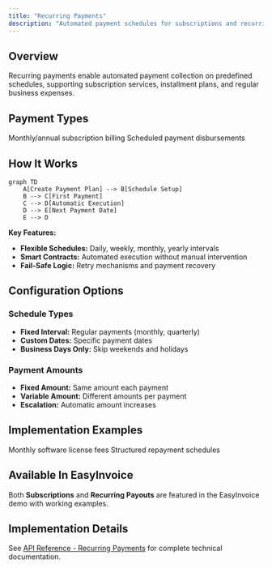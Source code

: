 ```yaml
---
title: "Recurring Payments"
description: "Automated payment schedules for subscriptions and recurring billing"
---
```


## Overview

Recurring payments enable automated payment collection on predefined schedules, supporting subscription services, installment plans, and regular business expenses.

## Payment Types

<CardGroup cols={2}>
  <Card title="Subscriptions" icon="repeat">
    Monthly/annual subscription billing
  </Card>
  
  <Card title="Recurring Payouts" icon="calendar-days">
    Scheduled payment disbursements
  </Card>
</CardGroup>

## How It Works

```mermaid
graph TD
    A[Create Payment Plan] --> B[Schedule Setup]
    B --> C[First Payment]
    C --> D[Automatic Execution]
    D --> E[Next Payment Date]
    E --> D
```

**Key Features:**
- **Flexible Schedules:** Daily, weekly, monthly, yearly intervals
- **Smart Contracts:** Automated execution without manual intervention
- **Fail-Safe Logic:** Retry mechanisms and payment recovery

## Configuration Options

### Schedule Types
- **Fixed Interval:** Regular payments (monthly, quarterly)
- **Custom Dates:** Specific payment dates
- **Business Days Only:** Skip weekends and holidays

### Payment Amounts
- **Fixed Amount:** Same amount each payment
- **Variable Amount:** Different amounts per payment
- **Escalation:** Automatic amount increases

## Implementation Examples

<CardGroup cols={2}>
  <Card title="SaaS Subscriptions" icon="laptop-code">
    Monthly software license fees
  </Card>
  
  <Card title="Loan Payments" icon="hand-coins">
    Structured repayment schedules
  </Card>
</CardGroup>

## Available In EasyInvoice

Both **Subscriptions** and **Recurring Payouts** are featured in the EasyInvoice demo with working examples.

## Implementation Details

See [API Reference - Recurring Payments](/api-reference/recurring-payments) for complete technical documentation.